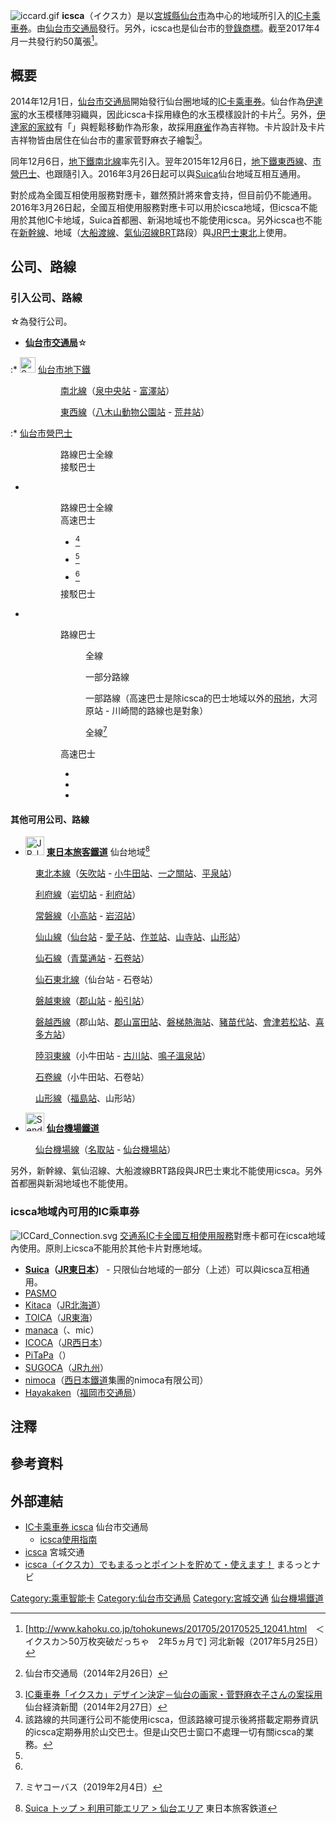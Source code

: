 {{Vertical_images_list
|幅=200px
|1=SendaiSubway-TicketGate in IzumiChuoSta..JPG
|2=舊型閘機（泉中央站 北閘口）
|3=SendaiSubway-TicketGates in KitaSendaiSta.jpg
|4=新型閘機（北仙台站）
}}
[[File:iccard.gif|thumb]]
'''icsca'''（イクスカ）是以[[宮城縣|宮城縣]][[仙台市|仙台市]]為中心的地域所引入的[[IC卡|IC卡]][[乘車券|乘車券]]。由[[仙台市交通局|仙台市交通局]]發行。另外，icsca也是仙台市的[[商標|登錄商標]]。截至2017年4月一共發行約50萬張<ref>[http://www.kahoku.co.jp/tohokunews/201705/20170525_12041.html　＜イクスカ＞50万枚突破だっちゃ　2年5ヵ月で] {{Wayback|url=http://www.kahoku.co.jp/tohokunews/201705/20170525_12041.html |date=20170910174127 }} 河北新報（2017年5月25日）</ref>。
== 概要 ==
2014年12月1日，[[仙台市交通局|仙台市交通局]]開始發行仙台圈地域的[[IC卡|IC卡]][[乘車券|乘車券]]。仙台作為[[伊達氏|伊達家]]的水玉模樣陣羽織與{{link-ja|森林之都|杜の都}}，因此icsca卡採用綠色的水玉模樣設計的卡片<ref name="kotsu20140226">{{PDFlink|[http://www.kotsu.city.sendai.jp/icsca/news/design/pdf/140226_design.pdf ICカード乗車券『イクスカ』のデザイン決定について]}} 仙台市交通局（2014年2月26日）</ref>。另外，[[伊達氏#家紋|伊達家的家紋]]有「{{link-ja|竹紋#伊達氏|竹紋#伊達氏|竹雀}}」與輕鬆移動作為形象，故採用[[麻雀|麻雀]]作為吉祥物。卡片設計及卡片吉祥物皆由居住在仙台市的畫家菅野麻衣子繪製<ref>[http://sendai.keizai.biz/headline/1608/ IC乗車券「イクスカ」デザイン決定－仙台の画家・菅野麻衣子さんの案採用] {{Wayback|url=http://sendai.keizai.biz/headline/1608/ |date=20181112021510 }} 仙台経済新聞（2014年2月27日）</ref>。

同年12月6日，[[仙台市地下鐵南北線|地下鐵南北線]]率先引入。翌年2015年12月6日，[[仙台市地下鐵東西線|地下鐵東西線]]、[[仙台市營巴士|市營巴士]]、{{link-ja|宮城交通|宮城交通}}也跟隨引入。2016年3月26日起可以與[[Suica|Suica]]仙台地域互相互通用。

對於成為全國互相使用服務對應卡，雖然預計將來會支持，但目前仍不能通用。2016年3月26日起，全國互相使用服務對應卡可以用於icsca地域，但icsca不能用於其他IC卡地域，Suica首都圈、新潟地域也不能使用icsca。另外icsca也不能在[[新幹線|新幹線]]、{{link-ja|odeca|odeca}}地域（[[大船渡線|大船渡線]]、[[氣仙沼線|氣仙沼線]][[BRT|BRT]]路段）與[[JR巴士東北|JR巴士東北]]上使用。

== 公司、路線 ==
=== 引入公司、路線 ===
☆為發行公司。
* '''[[仙台市交通局|仙台市交通局]]'''☆
:* [[File:Sendai_City_Subway_Logo.svg|25px]] [[仙台市地下鐵|仙台市地下鐵]]
::: {{Color|#009900|■}} [[仙台市地下鐵南北線|南北線]]（[[泉中央站_(宮城縣)|泉中央站]] - [[富澤站|富澤站]]）
::: {{Color|#88bfbf|■}} [[仙台市地下鐵東西線|東西線]]（[[八木山動物公園站|八木山動物公園站]] - [[荒井站_(宮城縣)|荒井站]]）
:* [[仙台市營巴士|仙台市營巴士]]
::: 路線巴士全線
::: {{link-ja|Loople仙台|るーぷる仙台}}
::: 接駁巴士
* '''{{link-ja|宮城交通|宮城交通}}'''
:: 路線巴士全線
:: 高速巴士
::* {{link-ja|仙台 - 山形線|仙台 - 山形線}}<ref name="yamako-sendai" group="注">該路線的共同運行公司{{link-ja|山交巴士 (山形縣)|山交バス (山形県)|山交巴士}}不能使用icsca，但該路線可提示後將搭載定期券資訊的icsca定期券用於山交巴士。但是山交巴士窗口不處理一切有關icsca的業務。</ref>
::* {{link-ja|仙台 - 上山線|仙台 - 上山線}}<ref name="yamako-sendai" group="注" />
::* {{link-ja|仙台機場 - 山形線|仙台空港 - 山形線}}<ref name="yamako-sendai" group="注" />
:: 接駁巴士
* {{link-ja|宮城巴士|ミヤコーバス}}
:: 路線巴士
::: {{link-ja|宮城巴士鹽釜營業所|ミヤコーバス塩釜営業所|鹽釜營業所}}全線
::: {{link-ja|宮城巴士吉岡營業所|ミヤコーバス吉岡営業所|吉岡營業所}}一部分路線
::: {{link-ja|宮城巴士村田駐在所|ミヤコーバス村田駐在所|村田駐在所}}一部路線（高速巴士是除icsca的巴士地域以外的[[飛地|飛地]]，大河原站 - 川崎間的路線也是對象）
::: {{link-ja|宮城巴士石卷營業所|ミヤコーバス石巻営業所|石卷營業所}}全線<ref name="miyakou1902">{{PDFlink|[http://www.miyakou.co.jp/cms/uploadfiles/output/5c57cd74-f6fc-4da3-bb59-1587c0a80203/ ICカード乗車券「icsca」の石巻地区路線バスへの導入について]}} ミヤコーバス（2019年2月4日）</ref>
:: 高速巴士
::* {{link-ja|仙台 - 石卷、女川線|仙台 - 石巻・女川線|仙台 - 石卷線}}
::* {{link-ja|仙台 - 大衡線|仙台 - 大衡線}}
::* {{link-ja|仙台 - 村田、藏王町線|仙台 - 村田・蔵王町線}}

==== 其他可用公司、路線 ====
* [[File:JR_logo_(east).svg|30px]] '''[[東日本旅客鐵道|東日本旅客鐵道]]''' 仙台地域<ref>[http://www.jreast.co.jp/Suica/area/sendai/index.html Suica トップ > 利用可能エリア > 仙台エリア] {{Wayback|url=http://www.jreast.co.jp/Suica/area/sendai/index.html |date=20160928030515 }} 東日本旅客鉄道</ref>
: {{Color|mediumseagreen|■}} [[東北本線|東北本線]]（[[矢吹站|矢吹站]] - [[小牛田站|小牛田站]]、[[一之關站|一之關站]]、[[平泉站_(岩手縣)|平泉站]]）
: {{Color|mediumseagreen|■}} [[利府線|利府線]]（[[岩切站|岩切站]] - [[利府站|利府站]]）
: {{Color|#3333ff|■}} [[常磐線|常磐線]]（[[小高站_(日本)|小高站]] - [[岩沼站|岩沼站]]）
: {{Color|#77dd00|■}} [[仙山線|仙山線]]（[[仙台站|仙台站]] - [[愛子站|愛子站]]、[[作並站|作並站]]、[[山寺站|山寺站]]、[[山形站|山形站]]）
: {{Color|deepskyblue|■}} [[仙石線|仙石線]]（[[青葉通站|青葉通站]] - [[石卷站|石卷站]]）
: {{Color|#f9c1cf|■}} [[仙石東北線|仙石東北線]]（仙台站 - 石卷站）
: {{Color|mediumvioletred|■}} [[磐越東線|磐越東線]]（[[郡山站_(福島縣)|郡山站]] - [[船引站|船引站]]）
: {{Color|#cb7b35|■}} [[磐越西線|磐越西線]]（郡山站、[[郡山富田站|郡山富田站]]、[[磐梯熱海站|磐梯熱海站]]、[[豬苗代站|豬苗代站]]、[[會津若松站|會津若松站]]、[[喜多方站|喜多方站]]）
: {{Color|#999999|■}} [[陸羽東線|陸羽東線]]（小牛田站 - [[古川站|古川站]]、[[鳴子溫泉站|鳴子溫泉站]]）
: {{Color|#ff9999|■}} [[石卷線|石卷線]]（小牛田站、石卷站）
: {{Color|#ff6600|■}} [[山形線|山形線]]（[[福島站_(福島縣)|福島站]]、山形站）
* [[File:Sendai_Rapid_Transit.svg|30px]] '''[[仙台機場鐵道|仙台機場鐵道]]'''
: {{Color|#2a5caa|■}} [[仙台機場線|仙台機場線]]（[[名取站|名取站]] - [[仙台機場站|仙台機場站]]）

另外，新幹線、氣仙沼線、大船渡線BRT路段與JR巴士東北不能使用icsca。另外首都圈與新潟地域也不能使用。

=== icsca地域內可用的IC乘車券 ===
[[File:ICCard_Connection.svg|thumb]]
[[交通系IC卡全國互相使用服務|交通系IC卡全國互相使用服務]]對應卡都可在icsca地域內使用。原則上icsca不能用於其他卡片對應地域。
* '''[[Suica|Suica]]（[[東日本旅客鐵道|JR東日本]]）''' - 只限仙台地域的一部分（上述）可以與icsca互相通用。
* [[PASMO|PASMO]]
* [[Kitaca|Kitaca]]（[[北海道旅客鐵道|JR北海道]]）
* [[TOICA|TOICA]]（[[東海旅客鐵道|JR東海]]）
* [[manaca|manaca]]（{{link-ja|名古屋交通開發機構|名古屋交通開発機構}}、mic）
* [[ICOCA|ICOCA]]（[[西日本旅客鐵道|JR西日本]]）
* [[PiTaPa|PiTaPa]]（{{link-ja|Surutto KANSAI|スルッとKANSAI}}）
* [[SUGOCA|SUGOCA]]（[[九州旅客鐵道|JR九州]]）
* [[nimoca|nimoca]]（[[西日本鐵道|西日本鐵道]]集團的nimoca有限公司）
* [[Hayakaken|Hayakaken]]（[[福岡市交通局|福岡市交通局]]）

== 注釋 ==
{{Reflist|group="注"}}

== 參考資料 ==
{{Reflist}}

== 外部連結 ==
* [http://www.kotsu.city.sendai.jp/icsca/ IC卡乘車券 icsca]{{Wayback|url=http://www.kotsu.city.sendai.jp/icsca/ |date=20200925093346 }} 仙台市交通局
** [http://www.kotsu.city.sendai.jp/icsca/ic_guide.html icsca使用指南]{{Wayback|url=http://www.kotsu.city.sendai.jp/icsca/ic_guide.html |date=20160307080310 }}
* [http://www.miyakou.co.jp/bus/icsca/index.php icsca]{{Wayback|url=http://www.miyakou.co.jp/bus/icsca/index.php |date=20201117014440 }} 宮城交通
* [http://miyagi.maltto.jp/icsca/ icsca（イクスカ）でもまるっとポイントを貯めて・使えます！]{{Wayback|url=http://miyagi.maltto.jp/icsca/ |date=20150220212745 }} まるっとナビ

{{仙台市交通局}}
{{宮城集團}}

{{DEFAULTSORT:icsca}}
[[Category:乘車智能卡|Category:乘車智能卡]]
[[Category:仙台市交通局|Category:仙台市交通局]]
[[Category:宮城交通|Category:宮城交通]]
[[Category:仙台機場鐵道|仙台機場鐵道]]